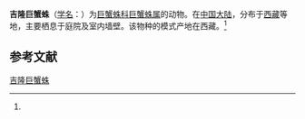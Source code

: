 {{Speciesbox
| name = 吉隆巨蟹蛛
| status = 
| status_system = 
| image = 
| genus = Heteropoda
| species = gyirongensis
| authority = (Hu et Li, 1987)<ref name='id14450'>{{cite web| url =http://www.bioinfo.cn/db05/BjdwSpecies.php?action=view&id=14450| title =吉隆巨蟹蛛| work =《中国动物物种编目数据库》| publisher =中国科学院微生物研究所| author =中国科学院动物研究所| accessdate =2009-04-28| deadurl =yes| archiveurl =https://web.archive.org/web/20160305003947/http://www.bioinfo.cn/db05/BjdwSpecies.php?action=view&id=14450| archivedate =2016-03-05}}</ref>
}}

'''吉隆巨蟹蛛'''（[[学名|学名]]：{{lang|la|''Heteropoda gyirongensis''}}）为[[巨蟹蛛科|巨蟹蛛科]][[巨蟹蛛属|巨蟹蛛属]]的动物。在[[中国大陆|中国大陆]]，分布于[[西藏|西藏]]等地，主要栖息于庭院及室内墙壁。该物种的模式产地在西藏。<ref name='id14450'/>

== 参考文献 ==
{{reflist}}

{{Wikispecies|Heteropoda gyirongensis}}
{{Taxonbar|from=Q2187235}}

[[Category:巨蟹蛛属|吉隆巨蟹蛛]]


{{蜘蛛小作品}}